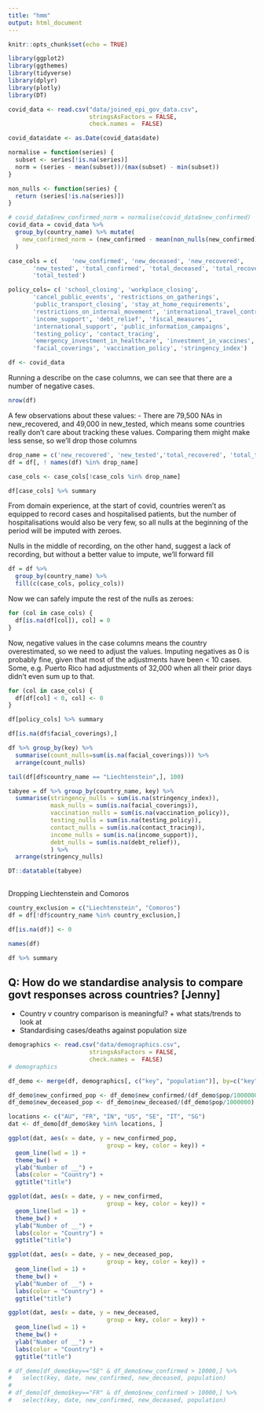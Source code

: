 ```yaml
---
title: "hmm"
output: html_document
---
```


```r
knitr::opts_chunk$set(echo = TRUE)

library(ggplot2)
library(ggthemes)
library(tidyverse)
library(dplyr)
library(plotly)
library(DT)

```

```r
covid_data <- read.csv("data/joined_epi_gov_data.csv",
                       stringsAsFactors = FALSE,
                       check.names =  FALSE)

covid_data$date <- as.Date(covid_data$date)

```



```r
normalise = function(series) {
  subset <- series[!is.na(series)]
  norm = (series - mean(subset))/(max(subset) - min(subset))
}

non_nulls <- function(series) {
  return (series[!is.na(series)])
}

# covid_data$new_confirmed_norm = normalise(covid_data$new_confirmed)
covid_data = covid_data %>% 
  group_by(country_name) %>% mutate(
    new_confirmed_norm = (new_confirmed - mean(non_nulls(new_confirmed)))/(max(non_nulls(new_confirmed)) - min(non_nulls(new_confirmed)))
  )
```



```r
case_cols = c(    'new_confirmed', 'new_deceased', 'new_recovered',
       'new_tested', 'total_confirmed', 'total_deceased', 'total_recovered',
       'total_tested')

policy_cols= c( 'school_closing', 'workplace_closing',
       'cancel_public_events', 'restrictions_on_gatherings',
       'public_transport_closing', 'stay_at_home_requirements',
       'restrictions_on_internal_movement', 'international_travel_controls',
       'income_support', 'debt_relief', 'fiscal_measures',
       'international_support', 'public_information_campaigns',
       'testing_policy', 'contact_tracing',
       'emergency_investment_in_healthcare', 'investment_in_vaccines',
       'facial_coverings', 'vaccination_policy', 'stringency_index')

```

```r
df <- covid_data
```

Running a describe on the case columns, we can see that there are a number of negative cases. 

```r
nrow(df)
```


A few observations about these values:
- There are 79,500 NAs in new_recovered,  and 49,000 in new_tested, which means some countries really don't care about tracking these values. Comparing them might make less sense, so we'll drop those columns

```r
drop_name = c('new_recovered', 'new_tested','total_recovered', 'total_tested')
df = df[, ! names(df) %in% drop_name]

```

```r
case_cols <- case_cols[!case_cols %in% drop_name]
```



```r
df[case_cols] %>% summary
```

From domain experience, at the start of covid, countries weren't as equipped to record cases and hospitalised patients, but the number of hospitalisations would also be very few, so all nulls at the beginning of the period will be imputed with zeroes. 

Nulls in the middle of recording, on the other hand, suggest a lack of recording, but without a better value to impute, we'll forward fill


```r
df = df %>%
  group_by(country_name) %>%
  fill(c(case_cols, policy_cols))
```



Now we can safely impute the rest of the nulls as zeroes:

```r

for (col in case_cols) {
  df[is.na(df[col]), col] = 0  
}

```


Now, negative values in the case columns means the country overestimated, so we need to adjust the values. Imputing negatives as 0 is probably fine, given that most of the adjustments have been < 10 cases. Some, e.g. Puerto Rico had adjustments of 32,000 when all their prior days didn't even sum up to that. 


```r
for (col in case_cols) {
  df[df[col] < 0, col] <- 0
}

```


```r
df[policy_cols] %>% summary
```

```r


df[is.na(df$facial_coverings),]
```


```r

df %>% group_by(key) %>%
  summarise(count_nulls=sum(is.na(facial_coverings))) %>%
  arrange(count_nulls)


```

```r
tail(df[df$country_name == "Liechtenstein",], 100)

```




```r
tabyee = df %>% group_by(country_name, key) %>% 
  summarise(stringency_nulls = sum(is.na(stringency_index)),
            mask_nulls = sum(is.na(facial_coverings)),
            vaccination_nulls = sum(is.na(vaccination_policy)),
            testing_nulls = sum(is.na(testing_policy)),
            contact_nulls = sum(is.na(contact_tracing)),
            income_nulls = sum(is.na(income_support)),
            debt_nulls = sum(is.na(debt_relief)),
            ) %>%
  arrange(stringency_nulls)

DT::datatable(tabyee)
  
```

Dropping Liechtenstein and Comoros 

```r
country_exclusion = c("Liechtenstein", "Comoros")
df = df[!df$country_name %in% country_exclusion,]
```



```r
df[is.na(df)] <- 0
```




```r
names(df)
```


```r
df %>% summary
```


## Q: How do we standardise analysis to compare govt responses across countries? [Jenny]
- Country v country comparison is meaningful? + what stats/trends to look at
- Standardising cases/deaths against population size

```r
demographics <- read.csv("data/demographics.csv",
                       stringsAsFactors = FALSE,
                       check.names =  FALSE)
# demographics

df_demo <- merge(df, demographics[, c("key", "population")], by=c("key","key")) # NA's match

df_demo$new_confirmed_pop <- df_demo$new_confirmed/(df_demo$pop/1000000)
df_demo$new_deceased_pop <- df_demo$new_deceased/(df_demo$pop/1000000)
```

```r
locations <- c("AU", "FR", "IN", "US", "SE", "IT", "SG")
dat <- df_demo[df_demo$key %in% locations, ]

ggplot(dat, aes(x = date, y = new_confirmed_pop, 
                            group = key, color = key)) +
  geom_line(lwd = 1) +
  theme_bw() +
  ylab("Number of __") +
  labs(color = "Country") +
  ggtitle("title")

ggplot(dat, aes(x = date, y = new_confirmed, 
                            group = key, color = key)) +
  geom_line(lwd = 1) +
  theme_bw() +
  ylab("Number of __") +
  labs(color = "Country") +
  ggtitle("title")
```

```r
ggplot(dat, aes(x = date, y = new_deceased_pop, 
                            group = key, color = key)) +
  geom_line(lwd = 1) +
  theme_bw() +
  ylab("Number of __") +
  labs(color = "Country") +
  ggtitle("title")

ggplot(dat, aes(x = date, y = new_deceased, 
                            group = key, color = key)) +
  geom_line(lwd = 1) +
  theme_bw() +
  ylab("Number of __") +
  labs(color = "Country") +
  ggtitle("title")

# df_demo[df_demo$key=="SE" & df_demo$new_confirmed > 10000,] %>%
#   select(key, date, new_confirmed, new_deceased, population)
# 
# df_demo[df_demo$key=="FR" & df_demo$new_confirmed > 10000,] %>%
#   select(key, date, new_confirmed, new_deceased, population)
```



